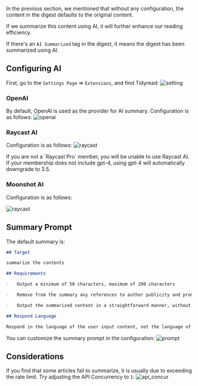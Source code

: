 
In the previous section, we mentioned that without any configuration, the content in the digest defaults to the original content.

If we summarize this content using AI, it will further enhance our reading efficiency.

If there's an `AI Summarized` tag in the digest, it means the digest has been summarized using AI.

## Configuring AI

First, go to the `Settings Page` => `Extensions`, and find Tidyread:
![setting](https://tidyread.s3.us-west-2.amazonaws.com/setting.png)

### OpenAI

By default, OpenAI is used as the provider for AI summary. Configuration is as follows:
![openai](https://tidyread.s3.us-west-2.amazonaws.com/openai_config.png)

### Raycast AI

Configuration is as follows:
![raycast](https://tidyread.s3.us-west-2.amazonaws.com/raycast_config.png)

<Callout type="warning">
    If you are not a `Raycast Pro` member, you will be unable to use Raycast AI.
</Callout>
<Callout type="info">
    If your membership does not include gpt-4, using gpt-4 will automatically downgrade to 3.5.
</Callout>

### Moonshot AI

Configuration is as follows:

![raycast](https://tidyread.s3.us-west-2.amazonaws.com/moonshot_config.png)

## Summary Prompt

The default summary is:

```md copy
## Target

summarize the contents

## Requirements

-   Output a minimum of 50 characters, maximum of 200 characters

-   Remove from the summary any references to author publicity and promotion.

-   Output the summarized content in a straightforward manner, without restating the requirements.

## Respond Language

Respond in the language of the user input content, not the language of the prompt itself.
```

You can customize the summary prompt in the configuration:
![prompt](https://tidyread.s3.us-west-2.amazonaws.com/prompt_setting.png)

## Considerations

If you find that some articles fail to summarize, it is usually due to exceeding the rate limit. Try adjusting the API Concurrency to `1`:
![api_concur](https://tidyread.s3.us-west-2.amazonaws.com/api_concur.png)